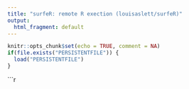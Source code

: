 ```yaml
---
title: "surfeR: remote R exection (louisaslett/surfeR)"
output:
  html_fragment: default
---
```


```r
knitr::opts_chunk$set(echo = TRUE, comment = NA)
if(file.exists("PERSISTENTFILE")) {
  load("PERSISTENTFILE")
}
```

<!-- Persistent -->
```r
